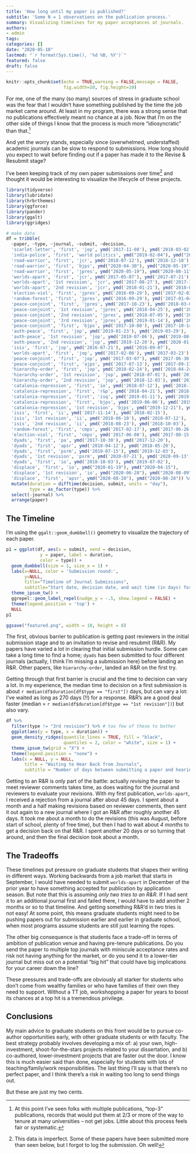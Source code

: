 ```yaml
---
title: 'How long until my paper is published?'
subtitle: 'Some N = 1 observations on the publication process.'
summary: Visualizing timelines for my paper acceptances at journals. 
authors:
- admin
tags:
categories: []
date: "2020-05-10"
lastmod: "`r format(Sys.time(), '%d %B, %Y')`"
featured: false
draft: false
---
```


```r
knitr::opts_chunk$set(echo = TRUE,warning = FALSE,message = FALSE,
                      fig.width=10, fig.height=10)
```



For me, one of the many (so many) sources of stress in graduate school was the fear that I wouldn't have something published by the time the job market came around. At least in my program, there was a strong sense that no publications effectively meant no chance at a job. Now that I'm on the other side of things I know that the process is much more "idiosyncratic" than that.^[At this point I've seen folks with multiple publications, "top-3" publications, records that would put them at 2/3 or more of the way to tenure at many universities -- not get jobs. Little about this process feels fair or systematic.]


And yet the worry stands, especially since (overwhelmed, understaffed) academic journals can be slow to respond to submissions. How long should you expect to wait before finding out if a paper has made it to the Revise & Resubmit stage? 


I've been keeping track of my own paper submissions over time^[This data is imperfect. Some of these papers have been submitted more than seen below, but I forgot to log the submission. Oh well!] and thought it would be interesting to visualize the lifecycle of these projects.   


```r
library(tidyverse)
library(lubridate)
library(hrbrthemes)
library(ggforce)
library(pander)
library(ggalt)
library(ggridges)
```


<!-- For some reason, I originally decided to track the submissions using `tibble::tribble()`, which lets you input rows "horizontally", and it stuck.  -->


```r
# make data
df = tribble(
  ~paper, ~type, ~journal, ~submit, ~decision,
  'scarlet-letter', 'first', 'jop', ymd('2017-11-08'), ymd('2018-03-02'),
  'india-police', 'first', 'world politics', ymd("2019-02-04"), ymd("2019-06-19"),
  'road-warrior', 'first', 'jcr', ymd('2018-07-12'), ymd('2018-12-10'),
  'road-warrior', 'first', 'bjps', ymd("2020-04-30"), ymd("2020-05-19"),
  'road-warrior', 'first', 'jpres', ymd("2020-05-19"), ymd("2020-08-11"),
  'worlds-apart', 'first', 'jcr', ymd('2017-05-07'), ymd('2017-07-21'),
  'worlds-apart', '1st revision', 'jcr', ymd('2017-08-27'), ymd('2017-12-30'),
  'worlds-apart', '2nd revision', 'jcr', ymd('2018-01-21'), ymd('2018-02-26'),
  'election-viol', 'first', 'jpres', ymd('2016-09-29'), ymd('2017-02-03'),
  'random-forest', 'first', 'jpres', ymd('2016-09-29'), ymd('2017-01-04'),
  'peace-conjoint', 'first', 'jpres', ymd('2017-10-23'), ymd('2018-03-06'),
  'peace-conjoint', '1st revision', 'jpres', ymd('2018-04-25'), ymd('2018-06-28'),
  'peace-conjoint', '2nd revision', 'jpres', ymd('2018-07-05'), ymd('2018-11-01'),
  'peace-conjoint', '3rd revision', 'jpres', ymd('2019-01-14'), ymd('2019-05-07'),
  'peace-conjoint', 'first', 'bjps', ymd('2017-10-08'), ymd('2017-10-14'),
  'auth-peace', 'first', 'jop', ymd('2019-01-23'), ymd('2019-03-29'),
  'auth-peace', '1st revision', 'jop', ymd('2019-07-06'), ymd('2019-08-21'),
  'auth-peace', '2nd revision', 'jop', ymd('2019-12-20'), ymd('2020-01-15'),
  'isis', 'first', 'jop', ymd('2016-07-21'), ymd('2016-09-07'), 
  'worlds-apart', 'first', 'jop', ymd('2017-02-06'), ymd('2017-03-23'), 
  'peace-conjoint', 'first', 'jop', ymd('2017-03-07'), ymd('2017-06-30'),
  'peace-conjoint', 'first', 'ajps', ymd('2017-07-13'), ymd('2017-09-17'),
  'hierarchy-order', 'first', 'jop', ymd('2018-02-24'), ymd('2018-04-24'),
  'hierarchy-order', '1st revision', 'jop', ymd('2018-07-01'), ymd('2018-08-21'),
  'hierarchy-order', '2nd revision', 'jop', ymd('2018-12-03'), ymd('2019-02-23'),
  'catalonia-repression', 'first', 'io', ymd('2018-07-12'), ymd('2018-10-29'),
  'catalonia-repression', 'first', 'r&p', ymd('2018-04-21'), ymd('2018-06-22'),
  'catalonia-repression', 'first', 'isq', ymd('2019-01-11'), ymd('2019-03-18'),
  'catalonia-repression', 'first', 'bjps', ymd('2019-06-06'), ymd('2019-10-30'), 
  'catalonia-repression', '1st revision', 'bjps', ymd("2019-12-21"), ymd("2020-04-19"),
  'isis', 'first', 'ii', ymd('2017-11-14'), ymd('2018-02-15'),
  'isis', '1st revision', 'ii', ymd('2018-06-10'), ymd('2018-07-12'),
  'isis', '2nd revision', 'ii', ymd('2018-08-23'), ymd('2018-10-03'),
  'random-forest', 'first', 'cmps', ymd('2017-02-17'), ymd('2017-06-26'), 
  'election-viol', 'first', 'cmps', ymd('2017-06-08'), ymd('2017-08-15'), 
  'dyads', 'first', 'pa', ymd('2017-10-30'), ymd('2017-12-20'),
  'dyads', 'first', 'apsr', ymd('2018-04-12'), ymd('2018-05-20'),
  'dyads', 'first', 'psrm', ymd('2019-07-15'), ymd('2019-12-03'),
  'dyads', '1st revision', 'psrm', ymd('2020-07-21'), ymd('2020-09-13'),
  'dyads', 'first', 'io', ymd('2018-10-03'), ymd('2019-07-02'),
  'displace', 'first', 'io', ymd("2020-01-19"), ymd("2020-04-15"), 
  'displace', '1st revision', 'io', ymd("2020-06-28"), ymd("2020-08-09"), 
  'displace', 'first', 'apsr', ymd("2020-08-28"), ymd("2020-08-28")) %>% 
  mutate(duration = difftime(decision, submit, units = "day"),
         type = as_factor(type)) %>% 
  select(-journal) %>% 
  arrange(paper)
```


## The Timeline

I'm using the `ggalt::geom_dumbbell()` geometry to visualize the trajectory of each paper. 

```r
p1 = ggplot(df, aes(x = submit, xend = decision, 
             y = paper, label = duration, 
             color = type)) + 
  geom_dumbbell(size = 1, size_x = 1) + 
  labs(x=NULL, color = 'Submission round:',
       y=NULL, 
       title="Timeline of Journal Submissions", 
       subtitle="Start date, decision date, and wait time (in days) for my papers.") +
  theme_ipsum_tw() + 
  ggrepel::geom_label_repel(nudge_y = -.5, show.legend = FALSE) + 
  theme(legend.position = 'top') + 
  NULL
p1
```


```r
ggsave("featured.png", width = 10, height = 8)
```



The first, obvious barrier to publication is getting past reviewers in the initial submission stage and to an invitation to revise and resubmit (R&R). My papers have varied a lot in clearing that initial submission hurdle. Some can take a long time to find a home; `dyads` has been submitted to four different journals (actually, I think I'm missing a submission here) before landing an R&R. Other papers, like `hierarchy-order`, landed an R&R on the first try. 


Getting through that first barrier is crucial and the time to decision can vary a lot. In my experience, the median time to decision on a first submission is about `r median(df$duration[df$type == "first"])` days, but can vary a lot: I've waited as long as 270 days (!!) for a response. R&R's are a good deal faster (median = `r median(df$duration[df$type == "1st revision"])`) but also vary. 


```r
df %>% 
  filter(type != "3rd revision") %>% # too few of these to bother
  ggplot(aes(y = type, x = duration)) + 
  geom_density_ridges(quantile_lines = TRUE, fill = "black",
                      quantiles = 2, color = "white", size = 1) + 
  theme_ipsum_tw(grid = "X") + 
  theme(legend.position = "none") + 
  labs(x = NULL, y = NULL, 
       title = "Waiting to Hear Back from Journals", 
       subtitle = "Number of days between submitting a paper and hearing back at each stage of publication process.")

```


Getting to an R&R is only part of the battle: actually *revising* the paper to meet reviewer comments takes time, as does waiting for the journal and reviewers to evaluate your revisions. With my first publication, `worlds-apart`, I received a rejection from a journal after about 45 days. I spent about a month and a half making revisions based on reviewer comments, then sent it out again to a new journal where I got an R&R after roughly another 45 days. It took me about a month to do the revisions (this was August, before start of school, plenty of free time), but then I had to wait about *4 months* to get a decision back on that R&R. I spent another 20 days or so turning that around, and then the final decision took about a month. 



## The Tradeoffs


These timelines put pressure on graduate students that shapes their writing in different ways. Working backwards from a job market that starts in September, I would have needed to submit `worlds-apart` in December of the prior year to have something accepted for publication by application season. But note that this is assuming *only two tries to an R&R*. If I had sent it to an additional journal first and failed there, I would have to add another 2 months or so to that timeline. And getting something R&R'd in two tries is not easy! At some point, this means graduate students might need to be pushing papers out for submission earlier and earlier in graduate school, when most programs assume students are still just learning the ropes.


The other big consequence is that students face a trade-off in terms of ambition of publication venue and having pre-tenure publications. Do you send the paper to multiple top journals with miniscule acceptance rates and risk not having anything for the market, or do you send it to a lower-tier journal but miss out on a potential "big hit" that could have big implications for your career down the line? 


These pressures and trade-offs are obviously all starker for students who don't come from wealthy families or who have families of their own they need to support. Without a TT job, workshopping a paper for years to boost its chances at a top hit is a tremendous privilege. 


## Conclusions

My main advice to graduate students on this front would be to pursue co-author opportunities early, with other graduate students or with faculty. The best strategy probably involves developing a mix of: a) your own, high-investment, shoot-for-the-stars projects related to your dissertation, and b) co-authored, lower-investment projects that are faster out the door. I know this is much easier said than done, especially for students with lots of teaching/family/work responsibilities. The last thing I'll say is that there's no perfect paper, and I think there's a risk in waiting too long to send things out. 


But these are just my two cents. 


